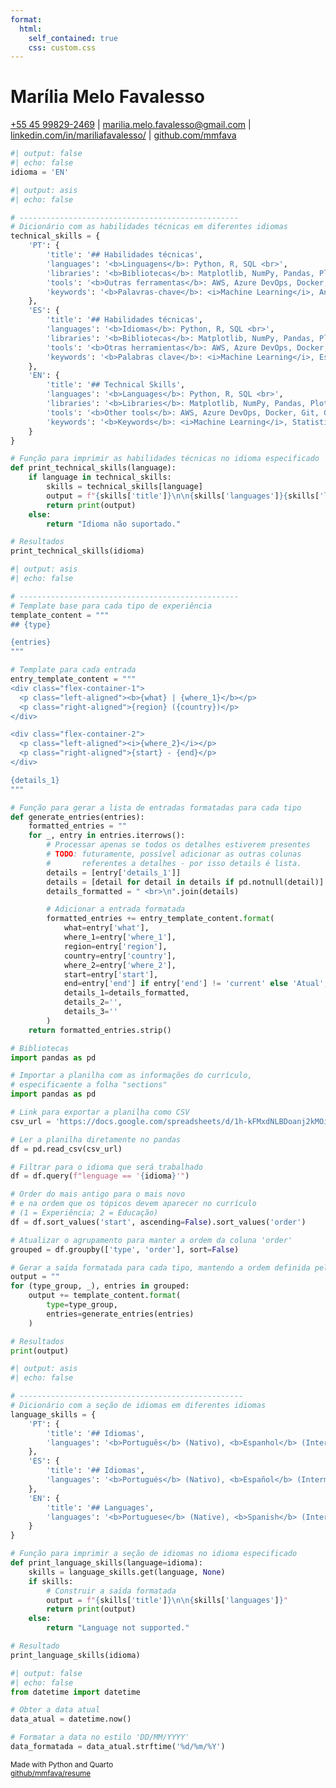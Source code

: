 ```yaml
---
format: 
  html:
    self_contained: true
    css: custom.css
---
```


# Marília Melo Favalesso
<p class="personal-infos">[\+55 45 99829-2469](https://wa.me/message/JUMS7WXLYPCUA1) | [marilia.melo.favalesso@gmail.com](marilia.melo.favalesso@gmail.com) | [linkedin.com/in/mariliafavalesso/](https://www.linkedin.com/in/mariliafavalesso/) | [github.com/mmfava](https://github.com/mmfava)</p>

<!---- Idioma  ------> 
```python
#| output: false
#| echo: false
idioma = 'EN'
```

<!---- Habilidades técnicas  ------> 
```python
#| output: asis
#| echo: false

# -------------------------------------------------
# Dicionário com as habilidades técnicas em diferentes idiomas
technical_skills = {
    'PT': {
        'title': '## Habilidades técnicas',
        'languages': '<b>Linguagens</b>: Python, R, SQL <br>',
        'libraries': '<b>Bibliotecas</b>: Matplotlib, NumPy, Pandas, Plotly, Scikit-learn, Seaborn, Tidymodels, Tidyverse <br>',
        'tools': '<b>Outras ferramentas</b>: AWS, Azure DevOps, Docker, Git, GitHub, Google Cloud, Hadoop, Linux, MLFlow, Quarto <br>',
        'keywords': '<b>Palavras-chave</b>: <i>Machine Learning</i>, Análises Estatísticas, Big Data, CI/CD, Versionamento, EDA, SIG'
    },
    'ES': {
        'title': '## Habilidades técnicas',
        'languages': '<b>Idiomas</b>: Python, R, SQL <br>',
        'libraries': '<b>Bibliotecas</b>: Matplotlib, NumPy, Pandas, Plotly, Scikit-learn, Seaborn, Tidymodels, Tidyverse <br>',
        'tools': '<b>Otras herramientas</b>: AWS, Azure DevOps, Docker, Git, GitHub, Google Cloud, Hadoop, Linux, MLFlow, Quarto <br>',
        'keywords': '<b>Palabras clave</b>: <i>Machine Learning</i>, Estadística, Big Data, CI/CD, Control de versiones, EDA, SIG'
    },
    'EN': {
        'title': '## Technical Skills',
        'languages': '<b>Languages</b>: Python, R, SQL <br>',
        'libraries': '<b>Libraries</b>: Matplotlib, NumPy, Pandas, Plotly, Scikit-learn, Seaborn, Tidymodels, Tidyverse <br>',
        'tools': '<b>Other tools</b>: AWS, Azure DevOps, Docker, Git, GitHub, Google Cloud, Hadoop, Linux, MLFlow, Quarto <br>',
        'keywords': '<b>Keywords</b>: <i>Machine Learning</i>, Statistical Analysis, Big Data, CI/CD, Versioning, Data Preparation and Visualization, GIS'
    }
}

# Função para imprimir as habilidades técnicas no idioma especificado
def print_technical_skills(language):
    if language in technical_skills:
        skills = technical_skills[language]
        output = f"{skills['title']}\n\n{skills['languages']}{skills['libraries']}{skills['tools']}{skills['keywords']}"
        return print(output)
    else:
        return "Idioma não suportado."

# Resultados
print_technical_skills(idioma)
```

<!---- Experiências e educação ------> 

```python
#| output: asis
#| echo: false

# -------------------------------------------------
# Template base para cada tipo de experiência
template_content = """
## {type}

{entries}
"""

# Template para cada entrada
entry_template_content = """
<div class="flex-container-1">
  <p class="left-aligned"><b>{what} | {where_1}</b></p>
  <p class="right-aligned">{region} ({country})</p>
</div>

<div class="flex-container-2">
  <p class="left-aligned"><i>{where_2}</i></p>
  <p class="right-aligned">{start} - {end}</p>
</div>

{details_1}
"""

# Função para gerar a lista de entradas formatadas para cada tipo
def generate_entries(entries):
    formatted_entries = ""
    for _, entry in entries.iterrows():
        # Processar apenas se todos os detalhes estiverem presentes
        # TODO: futuramente, possível adicionar as outras colunas 
        #       referentes a detalhes - por isso details é lista. 
        details = [entry['details_1']]
        details = [detail for detail in details if pd.notnull(detail)]
        details_formatted = " <br>\n".join(details)

        # Adicionar a entrada formatada
        formatted_entries += entry_template_content.format(
            what=entry['what'],
            where_1=entry['where_1'],
            region=entry['region'],
            country=entry['country'],
            where_2=entry['where_2'],
            start=entry['start'],
            end=entry['end'] if entry['end'] != 'current' else 'Atual',
            details_1=details_formatted,
            details_2='',
            details_3=''
        )
    return formatted_entries.strip()

# Bibliotecas
import pandas as pd

# Importar a planilha com as informações do currículo,
# especificaente a folha "sections"
import pandas as pd

# Link para exportar a planilha como CSV
csv_url = 'https://docs.google.com/spreadsheets/d/1h-kFMxdNLBDoanj2kMOimbAMGKqmacwB8Kc_rAcP9Xo/export?format=csv'

# Ler a planilha diretamente no pandas
df = pd.read_csv(csv_url)

# Filtrar para o idioma que será trabalhado
df = df.query(f"lenguage == '{idioma}'")

# Order do mais antigo para o mais novo
# e na ordem que os tópicos devem aparecer no currículo
# (1 = Experiência; 2 = Educação)
df = df.sort_values('start', ascending=False).sort_values('order')

# Atualizar o agrupamento para manter a ordem da coluna 'order'
grouped = df.groupby(['type', 'order'], sort=False)

# Gerar a saída formatada para cada tipo, mantendo a ordem definida pela coluna 'order'
output = ""
for (type_group, _), entries in grouped:
    output += template_content.format(
        type=type_group,
        entries=generate_entries(entries)
    )

# Resultados
print(output)
```


<!---- Idiomas  ------> 

```python
#| output: asis
#| echo: false

# --------------------------------------------------
# Dicionário com a seção de idiomas em diferentes idiomas
language_skills = {
    'PT': {
        'title': '## Idiomas',
        'languages': '<b>Português</b> (Nativo), <b>Espanhol</b> (Intermediário) e <b>Inglês</b> (Intermediário)'
    },
    'ES': {
        'title': '## Idiomas',
        'languages': '<b>Portugués</b> (Nativo), <b>Español</b> (Intermedio) y <b>Inglés</b> (Intermedio)'
    },
    'EN': {
        'title': '## Languages',
        'languages': '<b>Portuguese</b> (Native), <b>Spanish</b> (Intermediate) and <b>English</b> (Intermediate)'
    }
}

# Função para imprimir a seção de idiomas no idioma especificado
def print_language_skills(language=idioma):
    skills = language_skills.get(language, None)
    if skills:
        # Construir a saída formatada
        output = f"{skills['title']}\n\n{skills['languages']}"
        return print(output)
    else:
        return "Language not supported."

# Resultado
print_language_skills(idioma)  
```

<!---- Date/hour  ------> 
```python
#| output: false
#| echo: false
from datetime import datetime

# Obter a data atual
data_atual = datetime.now()

# Formatar a data no estilo 'DD/MM/YYYY'
data_formatada = data_atual.strftime('%d/%m/%Y')
```

<div class="right-aligned"><small>
Made with Python and Quarto <br>
[github/mmfava/resume](https://github.com/mmfava/resume)
 <br>
</small></div>
